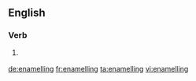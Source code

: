 ==English==

===Verb===
{{head|en}}

# {{context|British|lang=en}} {{present participle of|enamel}}

[[de:enamelling]]
[[fr:enamelling]]
[[ta:enamelling]]
[[vi:enamelling]]